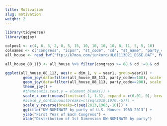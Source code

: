 ```yaml
---
title: Motivation
slug: motivation
weight: 2
---
```


```r
library(tidyverse)
library(ggjoy)

colpos1 <- c(4, 6, 3, 2, 8, 5, 15, 10, 10, 10, 10, 8, 11, 5, 5, 10)
colnames <- c("congress", "icpsr", "st_code", "cd", "st_name", "party_code", "mc_name", "dim_1", "dim_2", "dim_1_se", "dim_2_se", "dim_1_2_corr,", "log_lik", "num_votes", "num_class_err", "geo_mean_prob")
all_house <- read_fwf("ftp://k7moa.com/junkord/HL01113D21_BSSE.DAT", fwf_widths(colpos1, col_names=colnames))

all_house_88_113 <- all_house %>% filter(congress >= 88 & cd !=0 & cd != 98 & cd != 99) %>% filter(party_code == 100 | party_code == 200) %>% arrange(desc(congress)) %>% mutate(year1 = congress * 2 + 1787) %>% arrange(desc(year1))

ggplot(all_house_88_113, aes(x = dim_1, y = year1, group=year1)) +
        geom_joy(data=filter(all_house_88_113, party_code==100), scale = 7, size = 0.25, rel_min_height = 0.01, fill="blue", alpha=0.2) +
        geom_joy(data=filter(all_house_88_113, party_code==200), scale = 7, size = 0.25, rel_min_height = 0.01, fill="red", alpha=0.2) +
        theme_joy() +
        #theme(axis.text.y = element_blank()) +
        scale_x_continuous(limits=c(-1, 1.3), expand = c(0.01, 0), breaks=c(-1,-.75,-.5,-.25,0,.25,.5,.75,1)) +
        #scale_y_continuous(breaks=c(seq(2010,1970,-5))) +
        scale_y_reverse(breaks=c(seq(2013,1963,-10))) +
        ggtitle("DW-NOMINATE by party of U.S. House: 1963-2013") + 
        ylab("First Year of Each Congress") +
        xlab("Distribution of 1st Dimension DW-NOMINATE by party") 
```
